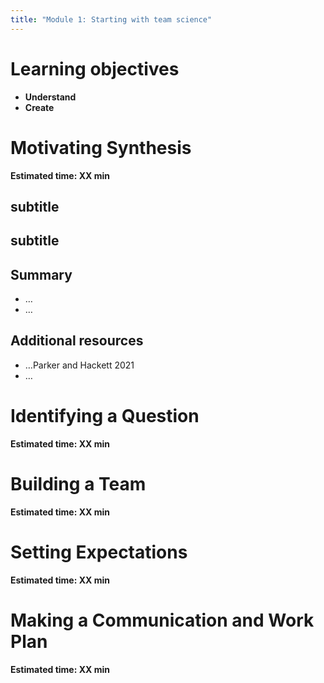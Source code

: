 ```yaml
---
title: "Module 1: Starting with team science"
---
```


# Learning objectives

- **Understand** 
- **Create**

# Motivating Synthesis

**Estimated time: XX min**

## subtitle

## subtitle

## Summary

* ...
* ...

## Additional resources

* ...Parker and Hackett 2021
* ...

# Identifying a Question

**Estimated time: XX min**

# Building a Team

**Estimated time: XX min**

# Setting Expectations

**Estimated time: XX min**

# Making a Communication and Work Plan

**Estimated time: XX min**
